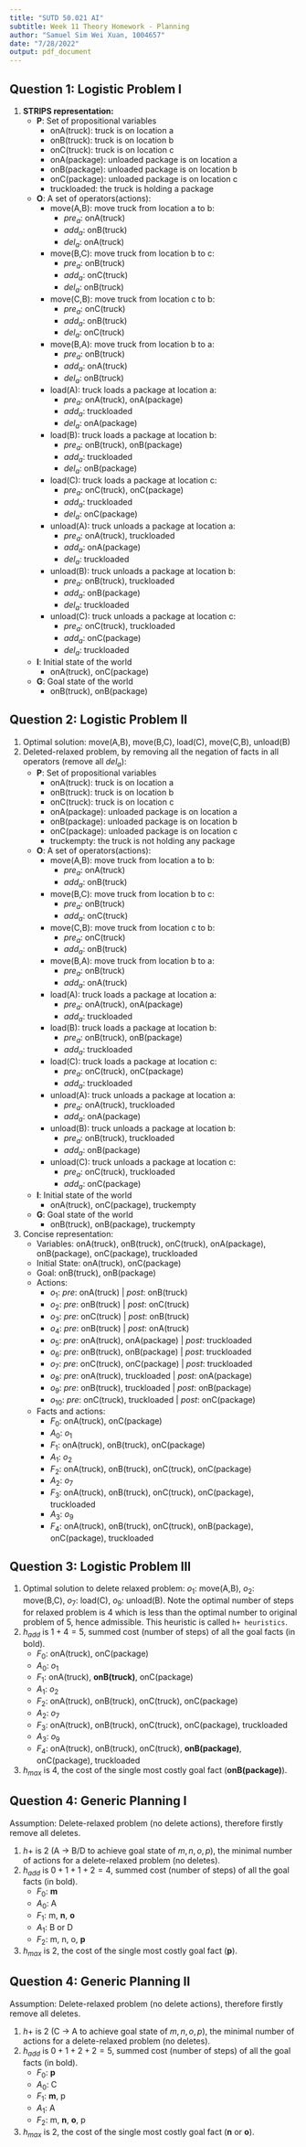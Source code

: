 ```yaml
---
title: "SUTD 50.021 AI"
subtitle: Week 11 Theory Homework - Planning
author: "Samuel Sim Wei Xuan, 1004657"
date: "7/28/2022"
output: pdf_document
---
```


## Question 1: Logistic Problem I

1. **STRIPS representation:**
   - **P**: Set of propositional variables
     - onA(truck): truck is on location a
     - onB(truck): truck is on location b
     - onC(truck): truck is on location c
     - onA(package): unloaded package is on location a
     - onB(package): unloaded package is on location b
     - onC(package): unloaded package is on location c
     - truckloaded: the truck is holding a package
   - **O**: A set of operators(actions):
     - move(A,B): move truck from location a to b:
       - _$pre_a$_: onA(truck)
       - _$add_a$_: onB(truck)
       - _$del_a$_: onA(truck)
     - move(B,C): move truck from location b to c:
       - _$pre_a$_: onB(truck)
       - _$add_a$_: onC(truck)
       - _$del_a$_: onB(truck)
     - move(C,B): move truck from location c to b:
       - _$pre_a$_: onC(truck)
       - _$add_a$_: onB(truck)
       - _$del_a$_: onC(truck)
     - move(B,A): move truck from location b to a:
       - _$pre_a$_: onB(truck)
       - _$add_a$_: onA(truck)
       - _$del_a$_: onB(truck)
     - load(A): truck loads a package at location a:
       - _$pre_a$_: onA(truck), onA(package)
       - _$add_a$_: truckloaded
       - _$del_a$_: onA(package)
     - load(B): truck loads a package at location b:
       - _$pre_a$_: onB(truck), onB(package)
       - _$add_a$_: truckloaded
       - _$del_a$_: onB(package)
     - load(C): truck loads a package at location c:
       - _$pre_a$_: onC(truck), onC(package)
       - _$add_a$_: truckloaded
       - _$del_a$_: onC(package)
     - unload(A): truck unloads a package at location a:
       - _$pre_a$_: onA(truck), truckloaded
       - _$add_a$_: onA(package)
       - _$del_a$_: truckloaded
     - unload(B): truck unloads a package at location b:
       - _$pre_a$_: onB(truck), truckloaded
       - _$add_a$_: onB(package)
       - _$del_a$_: truckloaded
     - unload(C): truck unloads a package at location c:
       - _$pre_a$_: onC(truck), truckloaded
       - _$add_a$_: onC(package)
       - _$del_a$_: truckloaded
   - **I**: Initial state of the world
     - onA(truck), onC(package)
   - **G**: Goal state of the world
     - onB(truck), onB(package)

## Question 2: Logistic Problem II

1. Optimal solution: move(A,B), move(B,C), load(C), move(C,B), unload(B)
2. Deleted-relaxed problem, by removing all the negation of facts in all operators (remove all _$del_a$_):
   - **P**: Set of propositional variables
     - onA(truck): truck is on location a
     - onB(truck): truck is on location b
     - onC(truck): truck is on location c
     - onA(package): unloaded package is on location a
     - onB(package): unloaded package is on location b
     - onC(package): unloaded package is on location c
     - truckempty: the truck is not holding any package
   - **O**: A set of operators(actions):
     - move(A,B): move truck from location a to b:
       - _$pre_a$_: onA(truck)
       - _$add_a$_: onB(truck)
     - move(B,C): move truck from location b to c:
       - _$pre_a$_: onB(truck)
       - _$add_a$_: onC(truck)
     - move(C,B): move truck from location c to b:
       - _$pre_a$_: onC(truck)
       - _$add_a$_: onB(truck)
     - move(B,A): move truck from location b to a:
       - _$pre_a$_: onB(truck)
       - _$add_a$_: onA(truck)
     - load(A): truck loads a package at location a:
       - _$pre_a$_: onA(truck), onA(package)
       - _$add_a$_: truckloaded
     - load(B): truck loads a package at location b:
       - _$pre_a$_: onB(truck), onB(package)
       - _$add_a$_: truckloaded
     - load(C): truck loads a package at location c:
       - _$pre_a$_: onC(truck), onC(package)
       - _$add_a$_: truckloaded
     - unload(A): truck unloads a package at location a:
       - _$pre_a$_: onA(truck), truckloaded
       - _$add_a$_: onA(package)
     - unload(B): truck unloads a package at location b:
       - _$pre_a$_: onB(truck), truckloaded
       - _$add_a$_: onB(package)
     - unload(C): truck unloads a package at location c:
       - _$pre_a$_: onC(truck), truckloaded
       - _$add_a$_: onC(package)
   - **I**: Initial state of the world
     - onA(truck), onC(package), truckempty
   - **G**: Goal state of the world
     - onB(truck), onB(package), truckempty
3. Concise representation:
   - Variables: onA(truck), onB(truck), onC(truck), onA(package), onB(package), onC(package), truckloaded
   - Initial State: onA(truck), onC(package)
   - Goal: onB(truck), onB(package)
   - Actions:
     - $o_1$: $pre$: onA(truck) | $post$: onB(truck)
     - $o_2$: $pre$: onB(truck) |  $post$: onC(truck)
     - $o_3$: $pre$: onC(truck) |  $post$: onB(truck)
     - $o_4$: $pre$: onB(truck) |  $post$: onA(truck)
     - $o_5$: $pre$: onA(truck), onA(package) |  $post$: truckloaded
     - $o_6$: $pre$: onB(truck), onB(package) |  $post$: truckloaded
     - $o_7$: $pre$: onC(truck), onC(package) |  $post$: truckloaded
     - $o_8$: $pre$: onA(truck), truckloaded |  $post$: onA(package)
     - $o_9$: $pre$: onB(truck), truckloaded |  $post$: onB(package)
     - $o_{10}$: $pre$: onC(truck), truckloaded |  $post$: onC(package)
   - Facts and actions:
     - $F_0$: onA(truck), onC(package)
     - $A_0$: $o_1$
     - $F_1$: onA(truck), onB(truck), onC(package)
     - $A_1$: $o_2$
     - $F_2$: onA(truck), onB(truck), onC(truck), onC(package)
     - $A_2$: $o_7$
     - $F_3$: onA(truck), onB(truck), onC(truck), onC(package), truckloaded
     - $A_3$: $o_9$
     - $F_4$: onA(truck), onB(truck), onC(truck), onB(package), onC(package), truckloaded

## Question 3: Logistic Problem III

1. Optimal solution to delete relaxed problem: $o_1$: move(A,B), $o_2$: move(B,C), $o_7$: load(C), $o_9$: unload(B). Note the optimal number of steps for relaxed problem is 4 which is less than the optimal number to original problem of 5, hence admissible. This heuristic is called `h+ heuristics`.
2. $h_{add}$ is $1+4 = 5$, summed cost (number of steps) of all the goal facts (in bold).
   - $F_0$: onA(truck), onC(package)
   - $A_0$: $o_1$
   - $F_1$: onA(truck), **onB(truck)**, onC(package)
   - $A_1$: $o_2$
   - $F_2$: onA(truck), onB(truck), onC(truck), onC(package)
   - $A_2$: $o_7$
   - $F_3$: onA(truck), onB(truck), onC(truck), onC(package), truckloaded
   - $A_3$: $o_9$
   - $F_4$: onA(truck), onB(truck), onC(truck), **onB(package)**, onC(package), truckloaded
3. $h_{max}$ is $4$, the cost of the single most costly goal fact (**onB(package)**).

## Question 4: Generic Planning I

Assumption: Delete-relaxed problem (no delete actions), therefore firstly remove all deletes.

1. $h+$ is 2 (A -> B/D to achieve goal state of ${m,n,o,p}$), the minimal number of actions for a delete-relaxed problem (no deletes).
2. $h_{add}$ is $0+1+1+2 = 4$, summed cost (number of steps) of all the goal facts (in bold).
   - $F_0$: **m**
   - $A_0$: A
   - $F_1$: m, **n**, **o**
   - $A_1$: B or D
   - $F_2$: m, n, o, **p**
3. $h_{max}$ is $2$, the cost of the single most costly goal fact (**p**).

## Question 4: Generic Planning II

Assumption: Delete-relaxed problem (no delete actions), therefore firstly remove all deletes.

1. $h+$ is 2 (C -> A to achieve goal state of ${m,n,o,p}$), the minimal number of actions for a delete-relaxed problem (no deletes).
2. $h_{add}$ is $0+1+2+2 = 5$, summed cost (number of steps) of all the goal facts (in bold).
   - $F_0$: **p**
   - $A_0$: C
   - $F_1$: **m**, p
   - $A_1$: A
   - $F_2$: m, **n**, **o**, p
3. $h_{max}$ is $2$, the cost of the single most costly goal fact (**n** or **o**).
